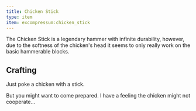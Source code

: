 ```yaml
---
title: Chicken Stick
type: item
item: excompressum:chicken_stick
---
```


The Chicken Stick is a legendary hammer with infinite durability, however, due to the softness of the chicken's head it seems to only really work on the basic hammerable blocks.

## Crafting

Just poke a chicken with a stick.

But you might want to come prepared. I have a feeling the chicken might not cooperate...
